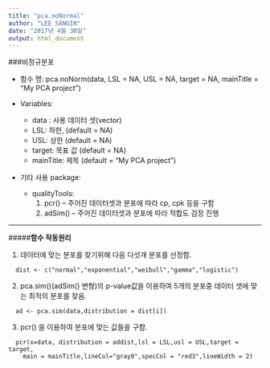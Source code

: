 ---
title: "pca.noNormal"
author: "LEE SANGIN"
date: "2017년 4월 30일"
output: html_document
---

###비정규분포

  * 함수 명: pca.noNorm(data, LSL = NA, USL = NA, target = NA, mainTitle = “My PCA project”)


  * Variables:  
    -	data : 사용 데이터 셋(vector)
    -	LSL: 하한, (default = NA)
    -	USL: 상한 (default = NA)
    -	target: 목표 값 (default = NA)
    -	mainTitle: 제목 (default = “My PCA project”)
  
  * 기타 사용 package:
    -	qualityTools: 
        1. pcr() – 주어진 데이터셋과 분포에 따라 cp, cpk 등을 구함
        2. adSim() – 주어진 데이터셋과 분포에 따라 적합도 검정 진행  

***

#####**함수 작동원리**  
  
1. 데이터에 맞는 분포를 찾기위해 다음 다섯개 분포를 선정함.  

```
  dist <- c("normal","exponential","weibull","gamma","logistic")
```
2. pca.sim()(adSim() 변형)의 p-value값을 이용하여 5개의 분포중 데이터 셋에 맞는 최적의 분포를 찾음.  

```
  ad <- pca.sim(data,distribution = dist[i])
```
3. pcr() 을 이용하여 분포에 맞는 값들을 구함.  

```
  pcr(x=data, distribution = addist,lsl = LSL,usl = USL,target = target,
    main = mainTitle,lineCol="gray0",specCol = "red3",lineWidth = 2)
```